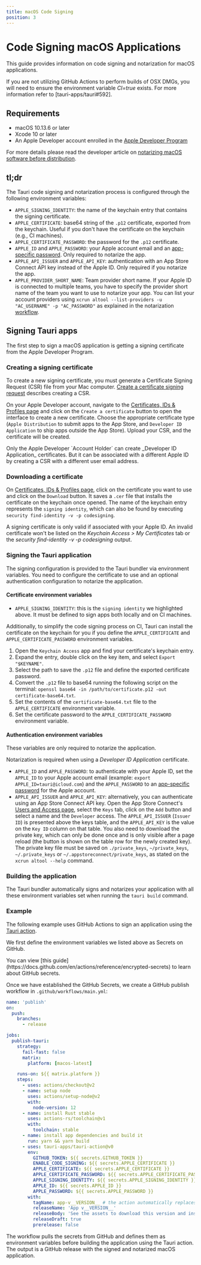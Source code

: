 ```yaml
---
title: macOS Code Signing
position: 3
---
```



# Code Signing macOS Applications

This guide provides information on code signing and notarization for macOS applications.

<Callout kind="note">
  If you are not utilizing GitHub Actions to perform builds of OSX DMGs, you
  will need to ensure the environment variable <i>CI=true</i> exists. For more
  information refer to [tauri-apps/tauri#592].
</Callout>

## Requirements

- macOS 10.13.6 or later
- Xcode 10 or later
- An Apple Developer account enrolled in the [Apple Developer Program]

For more details please read the developer article on [notarizing macOS software before distribution].

## tl;dr

The Tauri code signing and notarization process is configured through the following environment variables:

- `APPLE_SIGNING_IDENTITY`: the name of the keychain entry that contains the signing certificate.
- `APPLE_CERTIFICATE`: base64 string of the `.p12` certificate, exported from the keychain. Useful if you don't have the certificate on the keychain (e.g., CI machines).
- `APPLE_CERTIFICATE_PASSWORD`: the password for the `.p12` certificate.
- `APPLE_ID` and `APPLE_PASSWORD`: your Apple account email and an [app-specific password]. Only required to notarize the app.
- `APPLE_API_ISSUER` and `APPLE_API_KEY`: authentication with an App Store Connect API key instead of the Apple ID. Only required if you notarize the app.
- `APPLE_PROVIDER_SHORT_NAME`: Team provider short name. If your Apple ID is connected to multiple teams, you have to specify the provider short name of the team you want to use to notarize your app. You can list your account providers using `xcrun altool --list-providers -u "AC_USERNAME" -p "AC_PASSWORD"` as explained in the notarization [workflow](https://developer.apple.com/documentation/security/notarizing_macos_software_before_distribution/customizing_the_notarization_workflow).

## Signing Tauri apps

The first step to sign a macOS application is getting a signing certificate from the Apple Developer Program.

### Creating a signing certificate

To create a new signing certificate, you must generate a Certificate Signing Request (CSR) file from your Mac computer. [Create a certificate signing request] describes creating a CSR.

On your Apple Developer account, navigate to the [Certificates, IDs & Profiles page] and click on the `Create a certificate` button to open the interface to create a new certificate. Choose the appropriate certificate type (`Apple Distribution` to submit apps to the App Store, and `Developer ID Application` to ship apps outside the App Store). Upload your CSR, and the certificate will be created.

<Callout kind="note">
  Only the Apple Developer `Account Holder` can create _Developer ID
  Application_ certificates. But it can be associated with a different Apple ID
  by creating a CSR with a different user email address.
</Callout>

### Downloading a certificate

On [Certificates, IDs & Profiles page], click on the certificate you want to use and click on the `Download` button. It saves a `.cer` file that installs the certificate on the keychain once opened. The name of the keychain entry represents the `signing identity`, which can also be found by executing `security find-identity -v -p codesigning`.

<Callout kind="note">
  A signing certificate is only valid if associated with your Apple ID. An
  invalid certificate won't be listed on the
  <i>Keychain Access &gt; My Certificates</i> tab or the
  <i>security find-identity -v -p codesigning</i> output.
</Callout>

### Signing the Tauri application

The signing configuration is provided to the Tauri bundler via environment variables. You need to configure the certificate to use and an optional authentication configuration to notarize the application.

#### Certificate environment variables

- `APPLE_SIGNING_IDENTITY`: this is the `signing identity` we highlighted above. It must be defined to sign apps both locally and on CI machines.

Additionally, to simplify the code signing process on CI, Tauri can install the certificate on the keychain for you if you define the `APPLE_CERTIFICATE` and `APPLE_CERTIFICATE_PASSWORD` environment variables.

1. Open the `Keychain Access` app and find your certificate's keychain entry.
2. Expand the entry, double click on the key item, and select `Export "$KEYNAME"`.
3. Select the path to save the `.p12` file and define the exported certificate password.
4. Convert the `.p12` file to base64 running the following script on the terminal: `openssl base64 -in /path/to/certificate.p12 -out certificate-base64.txt`.
5. Set the contents of the `certificate-base64.txt` file to the `APPLE_CERTIFICATE` environment variable.
6. Set the certificate password to the `APPLE_CERTIFICATE_PASSWORD` environment variable.

#### Authentication environment variables

These variables are only required to notarize the application.

<Callout kind="note">
  Notarization is required when using a <i>Developer ID Application</i>
  certificate.
</Callout>

- `APPLE_ID` and `APPLE_PASSWORD`: to authenticate with your Apple ID, set the `APPLE_ID` to your Apple account email (example: `export APPLE_ID=tauri@icloud.com`) and the `APPLE_PASSWORD` to an [app-specific password] for the Apple account.
- `APPLE_API_ISSUER` and `APPLE_API_KEY`: alternatively, you can authenticate using an App Store Connect API key. Open the App Store Connect's [Users and Access page], select the `Keys` tab, click on the `Add` button and select a name and the `Developer` access. The `APPLE_API_ISSUER` (`Issuer ID`) is presented above the keys table, and the `APPLE_API_KEY` is the value on the `Key ID` column on that table. You also need to download the private key, which can only be done once and is only visible after a page reload (the button is shown on the table row for the newly created key). The private key file must be saved on `./private_keys`, `~/private_keys`, `~/.private_keys` or `~/.appstoreconnect/private_keys`, as stated on the `xcrun altool --help` command.

### Building the application

The Tauri bundler automatically signs and notarizes your application with all these environment variables set when running the `tauri build` command.

### Example

The following example uses GitHub Actions to sign an application using the [Tauri action].

We first define the environment variables we listed above as Secrets on GitHub.

<Callout kind="note">
  You can view [this
  guide](https://docs.github.com/en/actions/reference/encrypted-secrets) to
  learn about GitHub secrets.
</Callout>

Once we have established the GitHub Secrets, we create a GitHub publish workflow in `.github/workflows/main.yml`:

```yaml
name: 'publish'
on:
  push:
    branches:
      - release

jobs:
  publish-tauri:
    strategy:
      fail-fast: false
      matrix:
        platform: [macos-latest]

    runs-on: ${{ matrix.platform }}
    steps:
      - uses: actions/checkout@v2
      - name: setup node
        uses: actions/setup-node@v2
        with:
          node-version: 12
      - name: install Rust stable
        uses: actions-rs/toolchain@v1
        with:
          toolchain: stable
      - name: install app dependencies and build it
        run: yarn && yarn build
      - uses: tauri-apps/tauri-action@v0
        env:
          GITHUB_TOKEN: ${{ secrets.GITHUB_TOKEN }}
          ENABLE_CODE_SIGNING: ${{ secrets.APPLE_CERTIFICATE }}
          APPLE_CERTIFICATE: ${{ secrets.APPLE_CERTIFICATE }}
          APPLE_CERTIFICATE_PASSWORD: ${{ secrets.APPLE_CERTIFICATE_PASSWORD }}
          APPLE_SIGNING_IDENTITY: ${{ secrets.APPLE_SIGNING_IDENTITY }}
          APPLE_ID: ${{ secrets.APPLE_ID }}
          APPLE_PASSWORD: ${{ secrets.APPLE_PASSWORD }}
        with:
          tagName: app-v__VERSION__ # the action automatically replaces \_\_VERSION\_\_ with the app version
          releaseName: 'App v__VERSION__'
          releaseBody: 'See the assets to download this version and install.'
          releaseDraft: true
          prerelease: false
```

The workflow pulls the secrets from GitHub and defines them as environment variables before building the application using the Tauri action. The output is a GitHub release with the signed and notarized macOS application.

[tauri-apps/tauri#592]: https://github.com/tauri-apps/tauri/issues/592
[apple developer program]: https://developer.apple.com/programs/
[notarizing macos software before distribution]: https://developer.apple.com/documentation/security/notarizing_macos_software_before_distribution
[app-specific password]: https://support.apple.com/en-ca/HT204397
[create a certificate signing request]: https://developer.apple.com/help/account/create-certificates/create-a-certificate-signing-request
[certificates, ids & profiles page]: https://developer.apple.com/account/resources/certificates/list
[users and access page]: https://appstoreconnect.apple.com/access/users
[tauri action]: https://github.com/tauri-apps/tauri-action
